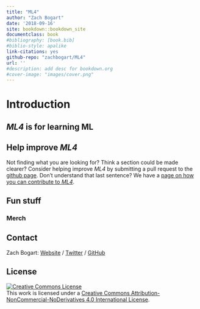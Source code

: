 ```yaml
--- 
title: "ML4"
author: "Zach Bogart"
date: '2018-09-16'
site: bookdown::bookdown_site
documentclass: book
#bibliography: [book.bib]
#biblio-style: apalike
link-citations: yes
github-repo: "zachbogart/ML4"
url: ''
#description: add desc for bookdown.org
#cover-image: "images/cover.png"
---
```


# Introduction {-}

## *ML4* is for learning ML

## Help improve *ML4*

Not finding what you are looking for? Think a section could be made clearer? Consider helping improve *ML4* by submitting a pull request to the [github page](){target="_blank"}. Don't understand that last sentence? We have a [page on how you can contribute to *ML4*](contribute.html).

## Fun stuff

### Merch




<!-- Contact -->
## Contact

Zach Bogart: 
[Website](https://zachbogart.com/){target="_blank"}
/
[Twitter](https://twitter.com/zachbogart){target="_blank"}
/
[GitHub](https://github.com/zachbogart){target="_blank"}

<!-- License -->
## License

<a rel="license" href="http://creativecommons.org/licenses/by-nc-nd/4.0/" target="_blank"><img alt="Creative Commons License" style="border-width:0" src="https://i.creativecommons.org/l/by-nc-nd/4.0/88x31.png" /></a><br />This work is licensed under a <a rel="license" href="http://creativecommons.org/licenses/by-nc-nd/4.0/" target="_blank">Creative Commons Attribution-NonCommercial-NoDerivatives 4.0 International License</a>.

